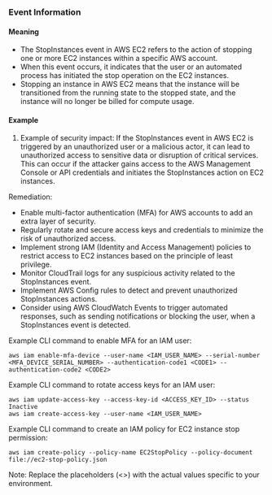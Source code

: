 
### Event Information

#### Meaning

- The StopInstances event in AWS EC2 refers to the action of stopping one or more EC2 instances within a specific AWS account.
- When this event occurs, it indicates that the user or an automated process has initiated the stop operation on the EC2 instances.
- Stopping an instance in AWS EC2 means that the instance will be transitioned from the running state to the stopped state, and the instance will no longer be billed for compute usage.

#### Example

1. Example of security impact: If the StopInstances event in AWS EC2 is triggered by an unauthorized user or a malicious actor, it can lead to unauthorized access to sensitive data or disruption of critical services. This can occur if the attacker gains access to the AWS Management Console or API credentials and initiates the StopInstances action on EC2 instances.

Remediation:
- Enable multi-factor authentication (MFA) for AWS accounts to add an extra layer of security.
- Regularly rotate and secure access keys and credentials to minimize the risk of unauthorized access.
- Implement strong IAM (Identity and Access Management) policies to restrict access to EC2 instances based on the principle of least privilege.
- Monitor CloudTrail logs for any suspicious activity related to the StopInstances event.
- Implement AWS Config rules to detect and prevent unauthorized StopInstances actions.
- Consider using AWS CloudWatch Events to trigger automated responses, such as sending notifications or blocking the user, when a StopInstances event is detected.

Example CLI command to enable MFA for an IAM user:
```
aws iam enable-mfa-device --user-name <IAM_USER_NAME> --serial-number <MFA_DEVICE_SERIAL_NUMBER> --authentication-code1 <CODE1> --authentication-code2 <CODE2>
```

Example CLI command to rotate access keys for an IAM user:
```
aws iam update-access-key --access-key-id <ACCESS_KEY_ID> --status Inactive
aws iam create-access-key --user-name <IAM_USER_NAME>
```

Example CLI command to create an IAM policy for EC2 instance stop permission:
```
aws iam create-policy --policy-name EC2StopPolicy --policy-document file://ec2-stop-policy.json
```

Note: Replace the placeholders (<>) with the actual values specific to your environment.

